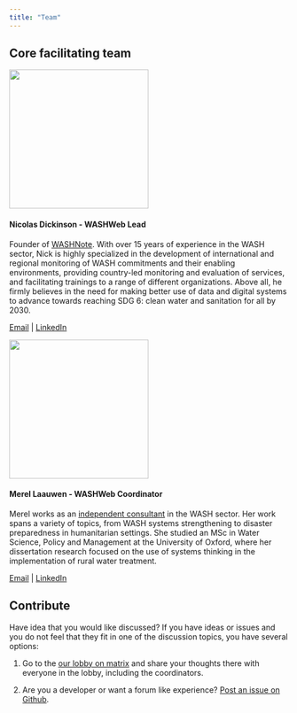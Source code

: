 ```yaml
---
title: "Team"
---
```


## Core facilitating team

![](/images/Nick.png){fig-alt="Nicolas Dickinson" fig-align="center" width="251"}

#### Nicolas Dickinson - WASHWeb Lead

Founder of [WASHNote](https://washnote.com). With over 15 years of experience in the WASH sector, Nick is highly specialized in the development of international and regional monitoring of WASH commitments and their enabling environments, providing country-led monitoring and evaluation of services, and facilitating trainings to a range of different organizations. Above all, he firmly believes in the need for making better use of data and digital systems to advance towards reaching SDG 6: clean water and sanitation for all by 2030.

[Email](mailto:dickinson@washnote.com){target="_blank"} \| [LinkedIn](https://www.linkedin.com/in/nicolasdickinson/)

![](/images/Merel.png){fig-alt="Merel Laauwen" fig-align="center" width="251"}

#### Merel Laauwen - WASHWeb Coordinator

Merel works as an [independent consultant](https://www.lwn.earth/) in the WASH sector. Her work spans a variety of topics, from WASH systems strengthening to disaster preparedness in humanitarian settings. She studied an MSc in Water Science, Policy and Management at the University of Oxford, where her dissertation research focused on the use of systems thinking in the implementation of rural water treatment.

[Email](mailto:merel@lwn.earth){target="_blank"} \| [LinkedIn](https://www.linkedin.com/in/merel-laauwen/)

## Contribute

Have idea that you would like discussed? If you have ideas or issues and you do not feel that they fit in one of the discussion topics, you have several options:

1.  Go to the [our lobby on matrix](https://washweb.org/join.html) and share your thoughts there with everyone in the lobby, including the coordinators.

2.  Are you a developer or want a forum like experience? [Post an issue on Github](https://git.washnote.org/WASHWeb/washweb-ideas).
